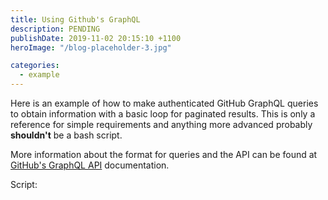 ```yaml
---
title: Using Github's GraphQL
description: PENDING
publishDate: 2019-11-02 20:15:10 +1100
heroImage: "/blog-placeholder-3.jpg"

categories:
  - example
---
```


Here is an example of how to make authenticated GitHub GraphQL queries to obtain information with a basic loop for paginated results. This is only a reference for simple requirements and anything more advanced probably **shouldn't** be a bash script.

More information about the format for queries and the API can be found at [GitHub's GraphQL API](https://developer.github.com/v4/) documentation.

Script:


<GitHubGist id="2b0088ead7fcb6ea2ccfb196818b2be6" file="githubGraphQL.sh" />
<GitHubGist id="2b0088ead7fcb6ea2ccfb196818b2be6" file="sample.query" />
